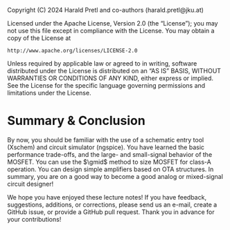 ::: {.content-hidden}
Copyright (C) 2024 Harald Pretl and co-authors (harald.pretl@jku.at)

Licensed under the Apache License, Version 2.0 (the "License");
you may not use this file except in compliance with the License.
You may obtain a copy of the License at

    http://www.apache.org/licenses/LICENSE-2.0

Unless required by applicable law or agreed to in writing, software
distributed under the License is distributed on an "AS IS" BASIS,
WITHOUT WARRANTIES OR CONDITIONS OF ANY KIND, either express or implied.
See the License for the specific language governing permissions and
limitations under the License.
:::

# Summary & Conclusion

By now, you should be familiar with the use of a schematic entry tool (Xschem) and circuit simulator (ngspice). You have learned the basic performance trade-offs, and the large- and small-signal behavior of the MOSFET. You can use the $\gmid$ method to size MOSFET for class-A operation. You can design simple amplifiers based on OTA structures. In summary, you are on a good way to become a good analog or mixed-signal circuit designer!

::: {.callout-important title="Feedback"}
We hope you have enjoyed these lecture notes! If you have feedback, suggestions, additions, or corrections, please send us an e-mail, create a GitHub issue, or provide a GitHub pull request. Thank you in advance for your contributions!
:::
